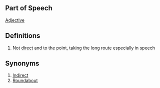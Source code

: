 ==Part of Speech==
[[Adjective]]

==Definitions==
#Not [[direct]] and to the point, taking the long route especially in speech

==Synonyms==
#[[Indirect]]
#[[Roundabout]]